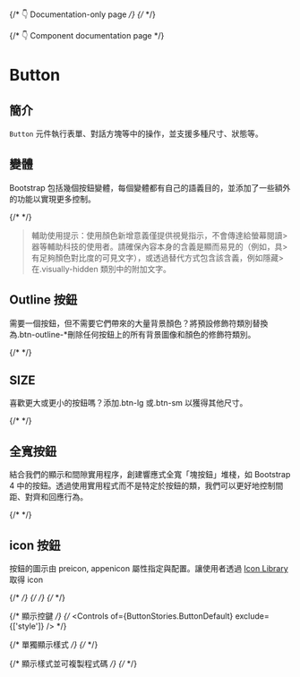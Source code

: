 
{/* 👇 Documentation-only page */}
{/* <Meta title="Documentation" /> */}

{/* 👇 Component documentation page */}

<Meta of={ButtonStories} />

# Button

## 簡介

`Button` 元件執行表單、對話方塊等中的操作，並支援多種尺寸、狀態等。

## 變體

Bootstrap 包括幾個按鈕變體，每個變體都有自己的語義目的，並添加了一些額外的功能以實現更多控制。

{/* <Canvas of={ButtonStories.ButtonIntent} /> */}

> 輔助使用提示：使用顏色新增意義僅提供視覺指示，不會傳達給螢幕閱讀> 器等輔助科技的使用者。請確保內容本身的含義是顯而易見的（例如，具> 有足夠顏色對比度的可見文字），或透過替代方式包含該含義，例如隱藏> 在.visually-hidden 類別中的附加文字。

<Canvas of={ButtonStories.ButtonDefault} />

## Outline 按鈕

需要一個按鈕，但不需要它們帶來的大量背景顏色？將預設修飾符類別替換為.btn-outline-\*刪除任何按鈕上的所有背景圖像和顏色的修飾符類別。

{/* <Canvas of={ButtonStories.ButtonOutline} /> */}

## SIZE

喜歡更大或更小的按鈕嗎？添加.btn-lg 或.btn-sm 以獲得其他尺寸。

{/* <Canvas of={ButtonStories.ButtonSize} /> */}

## 全寬按鈕

結合我們的顯示和間隙實用程序，創建響應式全寬「塊按鈕」堆棧，如 Bootstrap 4 中的按鈕。透過使用實用程式而不是特定於按鈕的類，我們可以更好地控制間距、對齊和回應行為。

{/* <Canvas of={ButtonStories.ButtonFullWidth} /> */}

## icon 按鈕

按鈕的圖示由 preicon, appenicon 屬性指定與配置。讓使用者透過 [Icon Library](https://icones.js.org/collection/ic) 取得 icon

{/* <Canvas of={ButtonStories.ButtonPreIcon} /> */}
{/* <Canvas of={ButtonStories.ButtonAppIcon} /> */}
{/* <Canvas of={ButtonStories.ButtonIcon} /> */}

{/* 顯示控鍵 */}
{/* <Controls of={ButtonStories.ButtonDefault} exclude={['style']} /> */}

{/* 單獨顯示樣式 */}
{/* <Story of={ButtonStories.ButtonDefault} /> */}

{/* 顯示樣式並可複製程式碼 */}
{/* <Canvas of={ButtonStories.ButtonDefault} /> */}
